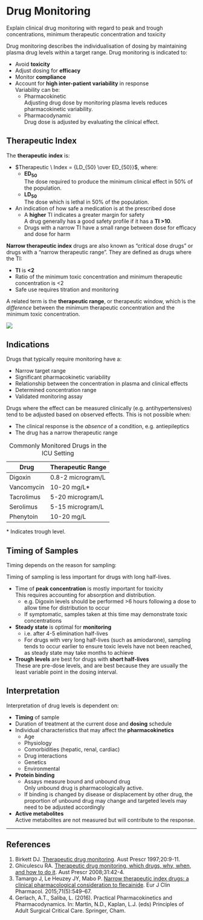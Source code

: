 # Drug Monitoring

:::dual
Explain clinical drug monitoring with regard to peak and trough concentrations, minimum therapeutic concentration and toxicity
:::

Drug monitoring describes the individualisation of dosing by maintaining plasma drug levels within a target range. Drug monitoring is indicated to:

* Avoid **toxicity**
* Adjust dosing for **efficacy**
* Monitor **compliance**
* Account for **high inter-patient variability** in response\
Variability can be:
    * Pharmacokinetic\
    Adjusting drug dose by monitoring plasma levels reduces pharmacokinetic variability.
    * Pharmacodynamic\
    Drug dose is adjusted by evaluating the clinical effect. 


## Therapeutic Index

The **therapeutic index** is:

* $Therapeutic \ Index = {LD_{50} \over ED_{50}}$, where:
    * **ED~50~**\
    The dose required to produce the minimum clinical effect in 50% of the population.
    * **LD~50~**\
    The dose which is lethal in 50% of the population.
* An indication of how safe a medication is at the prescribed dose
    * A **higher** TI indicates a greater margin for safety\
    A drug generally has a good safety profile if it has a **TI >10**.
    * Drugs with a narrow TI have a small range between dose for efficacy and dose for harm\

:::column-margin
**Narrow therapeutic index** drugs are also  known as "critical dose drugs" or drugs with a "narrow therapeutic range". They are defined as drugs where the TI:

* **TI** is **<2**
* Ratio of the minimum toxic concentration and minimum therapeutic concentration is <2
* Safe use requires titration and monitoring
:::

:::column-margin
A related term is the **therapeutic range**, or therapeutic window, which is the *difference* between the minimum therapeutic concentration and the minimum toxic concentration.
:::


<img src="/resources/therapeutic-index.svg">


## Indications

Drugs that typically require monitoring have a:

* Narrow target range
* Significant pharmacokinetic variability
* Relationship between the concentration in plasma and clinical effects
* Determined concentration range
* Validated monitoring assay

Drugs where the effect can be measured clinically (e.g. antihypertensives) tend to be adjusted based on observed effects. This is not possible when:

* The clinical response is the *absence* of a condition, e.g. antiepileptics
* The drug has a narrow therapeutic range


: Commonly Monitored Drugs in the ICU Setting

|    Drug    | Therapeutic Range |
|------------+-------------------|
| Digoxin    | 0.8-2 microgram/L |
| Vancomycin | 10-20 mg/L*       |
| Tacrolimus | 5-20 microgram/L  |
| Serolimus  | 5-15 microgram/L  |
| Phenytoin  | 10-20 mg/L        |

:::column-margin
\* Indicates trough level.
:::


## Timing of Samples

Timing depends on the reason for sampling:

::: column-margin
Timing of sampling is less important for drugs with long half-lives.
:::

* Time of **peak concentration** is mostly important for toxicity\
This requires accounting for absorption and distribution.
    * e.g. Digoxin levels should be performed >6 hours following a dose to allow time for distribution to occur
    * If symptomatic, samples taken at this time may demonstrate toxic concentrations
* **Steady state** is optimal for **monitoring**
    * i.e. after 4-5 elimination half-lives
    * For drugs with very long half-lives (such as amiodarone), sampling tends to occur earlier to ensure toxic levels have not been reached, as steady state may take months to achieve
* **Trough levels** are best for drugs with **short half-lives**\
These are pre-dose levels, and are best because they are usually the least variable point in the dosing interval.

## Interpretation

Interpretation of drug levels is dependent on:

* **Timing** of sample
* Duration of treatment at the current dose and **dosing** schedule
* Individual characteristics that may affect the **pharmacokinetics**
    * Age
    * Physiology
    * Comorbidities (hepatic, renal, cardiac)
    * Drug interactions
    * Genetics
    * Environmental
* **Protein binding**\
    * Assays measure bound and unbound drug\
    Only unbound drug is pharmacologically active.
    * If binding is changed by disease or displacement by other drug, the proportion of unbound drug may change and targeted levels may need to be adjusted accordingly
* **Active metabolites**\
Active metabolites are not measured but will contribute to the response. 

---

## References

1. Birkett DJ. [Therapeutic drug monitoring](https://australianprescriber.tg.org.au/articles/therapeutic-drug-monitoring.html). Aust Prescr 1997;20:9-11.
1. Ghiculescu RA. [Therapeutic drug monitoring, which drugs, why, when, and how to do it](https://australianprescriber.tg.org.au/articles/therapeutic-drug-monitoring-which-drugs-why-when-and-how-to-do-it.html). Aust Prescr 2008;31:42-4.
1. Tamargo J, Le Heuzey JY, Mabo P. [Narrow therapeutic index drugs: a clinical pharmacological consideration to flecainide](https://pmc.ncbi.nlm.nih.gov/articles/PMC4412688/). Eur J Clin Pharmacol. 2015;71(5):549–67.
1. Gerlach, A.T., Saliba, L. (2016). Practical Pharmacokinetics and Pharmacodynamics. In: Martin, N.D., Kaplan, L.J. (eds) Principles of Adult Surgical Critical Care. Springer, Cham. 
